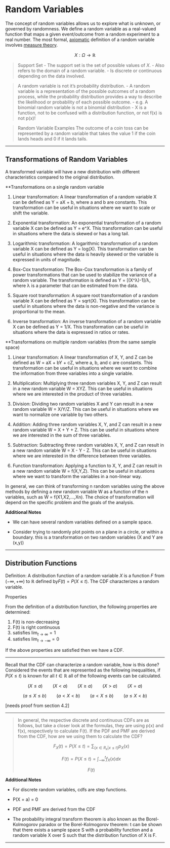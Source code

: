 # Random Variables

The concept of random variables allows us to explore what is unknown, or governed by randomness. We define a random variable as a real-valued function that maps a given event/outcome from a random experiment to a real number. The most formal, [axiomatic](https://en.wikipedia.org/wiki/Axiomatic "Axiomatic") definition of a random variable involves [measure theory](https://en.wikipedia.org/wiki/Measure_theory "Measure theory").

$$
X:\Omega\rightarrow \mathbb{R}
$$

> Support Set
-   The support set is the set of possible values of $X$.
-   Also refers to the domain of a random variable.
-   Is discrete or continuous depending on the data involved.

> A random variable is not it's probability distribution.
- A random variable is a representation of the possible outcomes of a random process, while the probability distribution provides a way to describe the likelihood or probability of each possible outcome.
-   e.g. A binomial random variable is not a binomial distribution
-   X is a function, not to be confused with a distribution function, or not f(x) is not p(x)!

> Random Variable Examples
> The outcome of a coin toss can be represented by a random variable that takes the value 1 if the coin lands heads and 0 if it lands tails.

------------------------------------------------------------------------

## Transformations of Random Variables

A transformed variable will have a new distribution with different characteristics compared to the original distribution.

**Transformations on a single random variable

1.  Linear transformation: A linear transformation of a random variable X can be defined as Y = aX + b, where a and b are constants. This transformation can be useful in situations where we want to scale or shift the variable.

2.  Exponential transformation: An exponential transformation of a random variable X can be defined as Y = e\^X. This transformation can be useful in situations where the data is skewed or has a long tail.

3.  Logarithmic transformation: A logarithmic transformation of a random variable X can be defined as Y = log(X). This transformation can be useful in situations where the data is heavily skewed or the variable is expressed in units of magnitude.

4.  Box-Cox transformation: The Box-Cox transformation is a family of power transformations that can be used to stabilize the variance of a random variable. The transformation is defined as Y = [(X\^λ)-1]/λ, where λ is a parameter that can be estimated from the data.

5.  Square root transformation: A square root transformation of a random variable X can be defined as Y = sqrt(X). This transformation can be useful in situations where the data is non-negative and the variance is proportional to the mean.

6.  Inverse transformation: An inverse transformation of a random variable X can be defined as Y = 1/X. This transformation can be useful in situations where the data is expressed in ratios or rates.

**Transformations on multiple random variables (from the same sample space)

1.  Linear transformation: A linear transformation of X, Y, and Z can be defined as W = aX + bY + cZ, where a, b, and c are constants. This transformation can be useful in situations where we want to combine the information from three variables into a single variable.

2.  Multiplication: Multiplying three random variables X, Y, and Z can result in a new random variable W = XYZ. This can be useful in situations where we are interested in the product of three variables.

3.  Division: Dividing two random variables X and Y can result in a new random variable W = X/Y/Z. This can be useful in situations where we want to normalize one variable by two others.

4.  Addition: Adding three random variables X, Y, and Z can result in a new random variable W = X + Y + Z. This can be useful in situations where we are interested in the sum of three variables.

5.  Subtraction: Subtracting three random variables X, Y, and Z can result in a new random variable W = X - Y - Z. This can be useful in situations where we are interested in the difference between three variables.

6.  Function transformation: Applying a function to X, Y, and Z can result in a new random variable W = f(X,Y,Z). This can be useful in situations where we want to transform the variables in a non-linear way.

In general, we can think of transforming n random variables using the above methods by defining a new random variable W as a function of the n variables, such as W = f(X1,X2,\...,Xn). The choice of transformation will depend on the specific problem and the goals of the analysis.

**Additional Notes**

-   We can have several random variables defined on a sample space.

-   Consider trying to randomly plot points on a plane in a circle, or within a boundary. this is a transformation on two random variables (X and Y are (x,y))

------------------------------------------------------------------------

## Distribution Functions

Definition: A distribution function of a random variable $X$ is a function $F$ from $(-\infty, +\infty)$ to $\mathbb{R}$ defined by$F(t)=P(X \le t)$. The CDF characterizes a random variable.

Properties

From the definition of a distribution function, the following properties are determined:

1.  F(t) is non-decreasing
2.  F(t) is right continuous
3.  satisfies $\lim_{t \rightarrow \infty}= 1$
4.  satisfies $\lim_{t \rightarrow -\infty}= 0$

If the above properties are satisfied then we have a CDF.

------------------------------------------------------------------------

Recall that the CDF can characterize a random variable, how is this done? Considered the events that are represented as the following inequalities, if $P(X \le t)$ is known for all $t \in \mathbb{R}$ all of the following events can be calculated.

$$
(X \le a) \qquad (X < a) \qquad (X \ge a) \qquad (X > a) \qquad (X = a) 
$$

$$
(a \le X \le b) \qquad (a < X < b) \qquad (a < X \le b) \qquad (a \le X < b) 
$$

[needs proof from section 4.2]

------------------------------------------------------------------------

> In general, the respective discrete and continuous CDFs are as follows, but take a closer look at the formulas, they are using p(x) and f(x), respectively to calculate F(t). If the PDF and PMF are derived from the CDF, how are we using them to calculate the CDF?
>
> $$
> F_X(t) = P(X \le t) = \sum_{\{x \in R_x | x\le t\}} p_X(x)\tag{Discrete}
> $$
>
> $$
> F(t) = P(X \le t) = \int_{-\infty}^{t} f_X(x) dx \tag{Continuous} 
> $$
>
> $$
> F(t)
> $$

**Additional Notes**

-   For discrete random variables, cdfs are step functions.

-   P(X = a) = 0

-   PDF and PMF are derived from the CDF

-   The probability integral transform theorem is also known as the Borel-Kolmogorov paradox or the Borel-Kolmogorov theorem: t can be shown that there exists a sample space S with a probability function and a random variable X over S such that the distribution function of X is F.

------------------------------------------------------------------------
